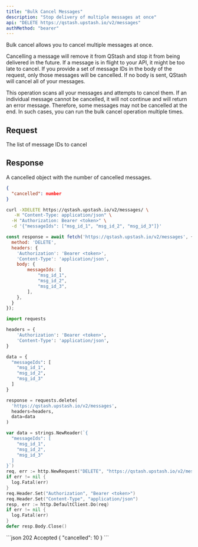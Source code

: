 ```yaml
---
title: "Bulk Cancel Messages"
description: "Stop delivery of multiple messages at once" 
api: "DELETE https://qstash.upstash.io/v2/messages"
authMethod: "bearer"
---
```


Bulk cancel allows you to cancel multiple messages at once.

<Note>
Cancelling a message will remove it from QStash and stop it from being delivered
in the future. If a message is in flight to your API, it might be too late to
cancel.
</Note>

<Warning>
If you provide a set of message IDs in the body of the request, only those messages will be cancelled. 
If no body is sent, QStash will cancel all of your messages.
</Warning>

This operation scans all your messages and attempts to cancel them. 
If an individual message cannot be cancelled, it will not continue and will return an error message. 
Therefore, some messages may not be cancelled at the end. 
In such cases, you can run the bulk cancel operation multiple times.

## Request

<ParamField path="messageIds" type="Array">
  The list of message IDs to cancel
</ParamField>

## Response

A cancelled object with the number of cancelled messages.

```JSON
{
  "cancelled": number
}
```


<RequestExample>

```sh curl
curl -XDELETE https://qstash.upstash.io/v2/messages/ \
   -H "Content-Type: application/json" \
  -H "Authorization: Bearer <token>" \
  -d '{"messageIds": ["msg_id_1", "msg_id_2", "msg_id_3"]}'
```

```js Node
const response = await fetch('https://qstash.upstash.io/v2/messages', {
  method: 'DELETE',
  headers: {
    'Authorization': 'Bearer <token>',
    'Content-Type': 'application/json',
    body: {
        messageIds: [
            "msg_id_1",
            "msg_id_2",
            "msg_id_3",
        ],
    },
  }
});
```

```python Python
import requests

headers = {
    'Authorization': 'Bearer <token>',
    'Content-Type': 'application/json',
}

data = {
  "messageIds": [
    "msg_id_1",
    "msg_id_2",
    "msg_id_3"
  ]
}

response = requests.delete(
  'https://qstash.upstash.io/v2/messages',
  headers=headers,
  data=data
)
```

```go Go
var data = strings.NewReader(`{
  "messageIds": [
    "msg_id_1",
    "msg_id_2",
    "msg_id_3"
  ]
}`)
req, err := http.NewRequest("DELETE", "https://qstash.upstash.io/v2/messages", data)
if err != nil {
  log.Fatal(err)
}
req.Header.Set("Authorization", "Bearer <token>")
req.Header.Set("Content-Type", "application/json")
resp, err := http.DefaultClient.Do(req)
if err != nil {
  log.Fatal(err)
}
defer resp.Body.Close()
```


</RequestExample>

<ResponseExample>
```json 202 Accepted
{
  "cancelled": 10
}
```
</ResponseExample>
